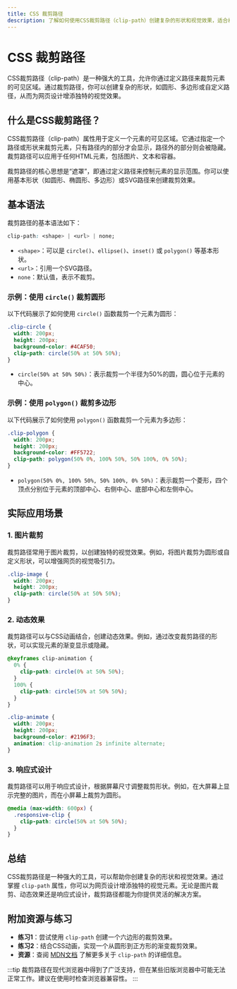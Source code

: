 ```yaml
---
title: CSS 裁剪路径
description: 了解如何使用CSS裁剪路径（clip-path）创建复杂的形状和视觉效果，适合初学者掌握的高级CSS技巧。
---
```


# CSS 裁剪路径

CSS裁剪路径（clip-path）是一种强大的工具，允许你通过定义路径来裁剪元素的可见区域。通过裁剪路径，你可以创建复杂的形状，如圆形、多边形或自定义路径，从而为网页设计增添独特的视觉效果。

## 什么是CSS裁剪路径？

CSS裁剪路径（clip-path）属性用于定义一个元素的可见区域。它通过指定一个路径或形状来裁剪元素，只有路径内的部分才会显示，路径外的部分则会被隐藏。裁剪路径可以应用于任何HTML元素，包括图片、文本和容器。

裁剪路径的核心思想是“遮罩”，即通过定义路径来控制元素的显示范围。你可以使用基本形状（如圆形、椭圆形、多边形）或SVG路径来创建裁剪效果。

## 基本语法

裁剪路径的基本语法如下：

```css
clip-path: <shape> | <url> | none;
```

- `<shape>`：可以是 `circle()`、`ellipse()`、`inset()` 或 `polygon()` 等基本形状。
- `<url>`：引用一个SVG路径。
- `none`：默认值，表示不裁剪。

### 示例：使用 `circle()` 裁剪圆形

以下代码展示了如何使用 `circle()` 函数裁剪一个元素为圆形：

```css
.clip-circle {
  width: 200px;
  height: 200px;
  background-color: #4CAF50;
  clip-path: circle(50% at 50% 50%);
}
```

- `circle(50% at 50% 50%)`：表示裁剪一个半径为50%的圆，圆心位于元素的中心。

### 示例：使用 `polygon()` 裁剪多边形

以下代码展示了如何使用 `polygon()` 函数裁剪一个元素为多边形：

```css
.clip-polygon {
  width: 200px;
  height: 200px;
  background-color: #FF5722;
  clip-path: polygon(50% 0%, 100% 50%, 50% 100%, 0% 50%);
}
```

- `polygon(50% 0%, 100% 50%, 50% 100%, 0% 50%)`：表示裁剪一个菱形，四个顶点分别位于元素的顶部中心、右侧中心、底部中心和左侧中心。

## 实际应用场景

### 1. 图片裁剪

裁剪路径常用于图片裁剪，以创建独特的视觉效果。例如，将图片裁剪为圆形或自定义形状，可以增强网页的视觉吸引力。

```css
.clip-image {
  width: 200px;
  height: 200px;
  clip-path: circle(50% at 50% 50%);
}
```

### 2. 动态效果

裁剪路径可以与CSS动画结合，创建动态效果。例如，通过改变裁剪路径的形状，可以实现元素的渐变显示或隐藏。

```css
@keyframes clip-animation {
  0% {
    clip-path: circle(0% at 50% 50%);
  }
  100% {
    clip-path: circle(50% at 50% 50%);
  }
}

.clip-animate {
  width: 200px;
  height: 200px;
  background-color: #2196F3;
  animation: clip-animation 2s infinite alternate;
}
```

### 3. 响应式设计

裁剪路径可以用于响应式设计，根据屏幕尺寸调整裁剪形状。例如，在大屏幕上显示完整的图片，而在小屏幕上裁剪为圆形。

```css
@media (max-width: 600px) {
  .responsive-clip {
    clip-path: circle(50% at 50% 50%);
  }
}
```

## 总结

CSS裁剪路径是一种强大的工具，可以帮助你创建复杂的形状和视觉效果。通过掌握 `clip-path` 属性，你可以为网页设计增添独特的视觉元素。无论是图片裁剪、动态效果还是响应式设计，裁剪路径都能为你提供灵活的解决方案。

## 附加资源与练习

- **练习1**：尝试使用 `clip-path` 创建一个六边形的裁剪效果。
- **练习2**：结合CSS动画，实现一个从圆形到正方形的渐变裁剪效果。
- **资源**：查阅 [MDN文档](https://developer.mozilla.org/en-US/docs/Web/CSS/clip-path) 了解更多关于 `clip-path` 的详细信息。

:::tip
裁剪路径在现代浏览器中得到了广泛支持，但在某些旧版浏览器中可能无法正常工作。建议在使用时检查浏览器兼容性。
:::